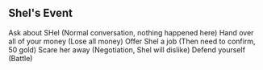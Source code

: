 == Shel's Event ==

Ask about SHel (Normal conversation, nothing happened here)
Hand over all of your money (Lose all money)
Offer Shel a job (Then need to confirm, 50 gold)
Scare her away (Negotiation, Shel will dislike)
Defend yourself (Battle)